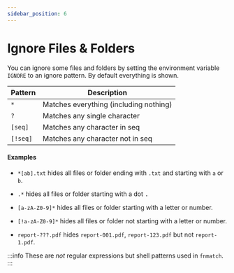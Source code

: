 ---
sidebar_position: 6
---

# Ignore Files & Folders

You can ignore some files and folders by setting the environment variable `IGNORE` to an ignore pattern. By default everything is shown.

| Pattern | Description |
|---|---|
| `*` | Matches everything (including nothing) |
| `?` | Matches any single character | 
| `[seq]` | Matches any character in seq | 
| `[!seq]` | Matches any character not in seq | 

#### Examples

- `*[ab].txt` hides all files or folder ending with `.txt` and starting with `a` or `b`.

- `.*` hides all files or folder starting with a dot <kbd>.</kbd>

- `[a-zA-Z0-9]*` hides all files or folder starting with a letter or number.

- `[!a-zA-Z0-9]*` hides all files or folder not starting with a letter or number.

- `report-???.pdf` hides `report-001.pdf`, `report-123.pdf` but not `report-1.pdf`.

:::info
These are *not* regular expressions but shell patterns used in `fnmatch`.
:::